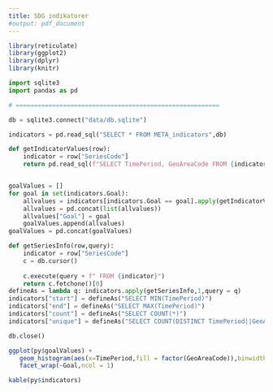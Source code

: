 ```yaml
---
title: SDG indikatorer 
#output: pdf_document 
---
```


```R
library(reticulate)
library(ggplot2)
library(dplyr)
library(knitr)
```

```python
import sqlite3
import pandas as pd

# ========================================================

db = sqlite3.connect("data/db.sqlite")

indicators = pd.read_sql("SELECT * FROM META_indicators",db)

def getIndicatorValues(row):
    indicator = row["SeriesCode"]
    return pd.read_sql(f"SELECT TimePeriod, GeoAreaCode FROM {indicator}",db)


goalValues = []
for goal in set(indicators.Goal):
    allvalues = indicators[indicators.Goal == goal].apply(getIndicatorValues,1)
    allvalues = pd.concat(list(allvalues))
    allvalues["Goal"] = goal
    goalValues.append(allvalues)
goalValues = pd.concat(goalValues)

def getSeriesInfo(row,query):
    indicator = row["SeriesCode"]
    c = db.cursor()
    
    c.execute(query + f" FROM {indicator}")
    return c.fetchone()[0]
defineAs = lambda q: indicators.apply(getSeriesInfo,1,query = q)
indicators["start"] = defineAs("SELECT MIN(TimePeriod)")
indicators["end"] = defineAs("SELECT MAX(TimePeriod)")
indicators["count"] = defineAs("SELECT COUNT(*)")
indicators["unique"] = defineAs("SELECT COUNT(DISTINCT TimePeriod||GeoAreaCode)")

db.close()
```

```r
ggplot(py$goalValues) +
   geom_histogram(aes(x=TimePeriod,fill = factor(GeoAreaCode)),binwidth = 1)+
   facet_wrap(~Goal,ncol = 1)
```

```r
kable(py$indicators)
```
